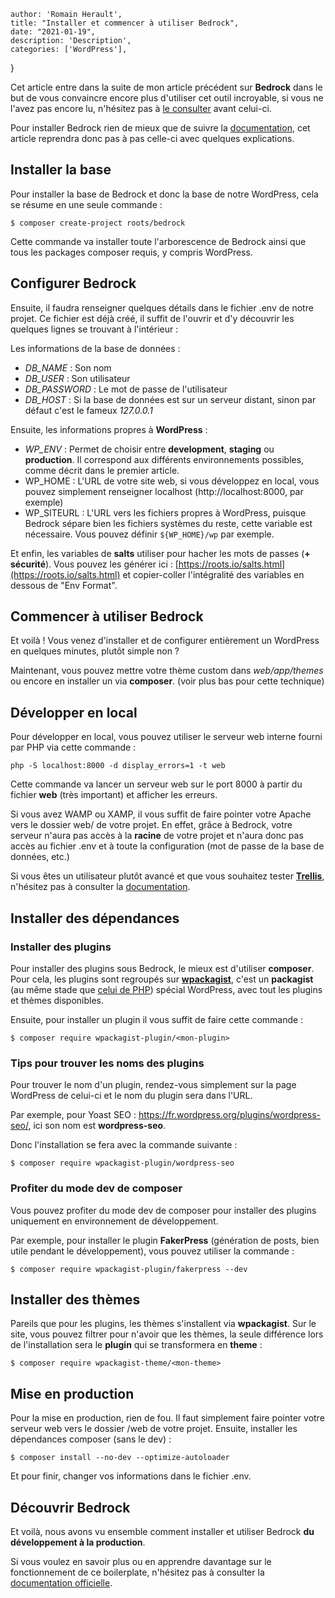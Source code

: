 
    author: 'Romain Herault',
    title: "Installer et commencer à utiliser Bedrock",
    date: "2021-01-19",
    description: 'Description',
    categories: ['WordPress'],
}


Cet article entre dans la suite de mon article précédent sur **Bedrock** dans le but de vous convaincre encore plus d'utiliser cet outil incroyable, si vous ne l'avez pas encore lu, n'hésitez pas à [le consulter](https://blog.rherault.fr/avantages-bedrock-vs-wordpress/) avant celui-ci.

Pour installer Bedrock rien de mieux que de suivre la [documentation](https://roots.io/docs/bedrock/master/installation/), cet article reprendra donc pas à pas celle-ci avec quelques explications.

## Installer la base

Pour installer la base de Bedrock et donc la base de notre WordPress, cela se résume en une seule commande :

```
$ composer create-project roots/bedrock
```

Cette commande va installer toute l'arborescence de Bedrock ainsi que tous les packages composer requis, y compris WordPress.

## Configurer Bedrock

Ensuite, il faudra renseigner quelques détails dans le fichier .env de notre projet. Ce fichier est déjà créé, il suffit de l'ouvrir et d'y découvrir les quelques lignes se trouvant à l'intérieur :

Les informations de la base de données :

- _DB\_NAME_ : Son nom
- _DB\_USER_ : Son utilisateur
- _DB\_PASSWORD_ : Le mot de passe de l'utilisateur
- _DB\_HOST_ : Si la base de données est sur un serveur distant, sinon par défaut c'est le fameux _127.0.0.1_

Ensuite, les informations propres à **WordPress** :

- _WP\_ENV_ : Permet de choisir entre **development**, **staging** ou **production**. Il correspond aux différents environnements possibles, comme décrit dans le premier article.
- WP\_HOME : L'URL de votre site web, si vous développez en local, vous pouvez simplement renseigner localhost (http://localhost:8000, par exemple)
- WP\_SITEURL : L'URL vers les fichiers propres à WordPress, puisque Bedrock sépare bien les fichiers systèmes du reste, cette variable est nécessaire. Vous pouvez définir `${WP_HOME}/wp` par exemple.

Et enfin, les variables de **salts** utiliser pour hacher les mots de passes (**\+ sécurité**). Vous pouvez les générer ici : [https://roots.io/salts.html](https://roots.io/salts.html) et copier-coller l'intégralité des variables en dessous de "Env Format".

## Commencer à utiliser Bedrock

Et voilà ! Vous venez d'installer et de configurer entièrement un WordPress en quelques minutes, plutôt simple non ?

Maintenant, vous pouvez mettre votre thème custom dans _web/app/themes_ ou encore en installer un via **composer**. (voir plus bas pour cette technique)

## Développer en local

Pour développer en local, vous pouvez utiliser le serveur web interne fourni par PHP via cette commande :

```
php -S localhost:8000 -d display_errors=1 -t web
```

Cette commande va lancer un serveur web sur le port 8000 à partir du fichier **web** (très important) et afficher les erreurs.

Si vous avez WAMP ou XAMP, il vous suffit de faire pointer votre Apache vers le dossier web/ de votre projet. En effet, grâce à Bedrock, votre serveur n'aura pas accès à la **racine** de votre projet et n'aura donc pas accès au fichier .env et à toute la configuration (mot de passe de la base de données, etc.)

Si vous êtes un utilisateur plutôt avancé et que vous souhaitez tester **[Trellis](https://roots.io/trellis/)**, n'hésitez pas à consulter la [documentation](https://roots.io/docs/trellis/master/installation/).

## Installer des dépendances

### Installer des plugins

Pour installer des plugins sous Bedrock, le mieux est d'utiliser **composer**. Pour cela, les plugins sont regroupés sur **[wpackagist](https://wpackagist.org/)**, c'est un **packagist** (au même stade que [celui de PHP](https://packagist.org/)) spécial WordPress, avec tout les plugins et thèmes disponibles.

Ensuite, pour installer un plugin il vous suffit de faire cette commande :

```
$ composer require wpackagist-plugin/<mon-plugin>
```

### Tips pour trouver les noms des plugins

Pour trouver le nom d'un plugin, rendez-vous simplement sur la page WordPress de celui-ci et le nom du plugin sera dans l'URL.

Par exemple, pour Yoast SEO : https://fr.wordpress.org/plugins/wordpress-seo/, ici son nom est **wordpress-seo**.

Donc l'installation se fera avec la commande suivante :

```
$ composer require wpackagist-plugin/wordpress-seo
```

### Profiter du mode dev de composer

Vous pouvez profiter du mode dev de composer pour installer des plugins uniquement en environnement de développement.

Par exemple, pour installer le plugin **FakerPress** (génération de posts, bien utile pendant le développement), vous pouvez utiliser la commande :

```
$ composer require wpackagist-plugin/fakerpress --dev
```

## Installer des thèmes

Pareils que pour les plugins, les thèmes s'installent via **wpackagist**. Sur le site, vous pouvez filtrer pour n'avoir que les thèmes, la seule différence lors de l'installation sera le **plugin** qui se transformera en **theme** :

```
$ composer require wpackagist-theme/<mon-theme>
```

## Mise en production

Pour la mise en production, rien de fou. Il faut simplement faire pointer votre serveur web vers le dossier /web de votre projet. Ensuite, installer les dépendances composer (sans le dev) :

```
$ composer install --no-dev --optimize-autoloader
```

Et pour finir, changer vos informations dans le fichier .env.

## Découvrir Bedrock

Et voilà, nous avons vu ensemble comment installer et utiliser Bedrock **du développement à la production**.

Si vous voulez en savoir plus ou en apprendre davantage sur le fonctionnement de ce boilerplate, n'hésitez pas à consulter la [documentation officielle](https://roots.io/docs/bedrock/master/installation/).
